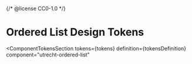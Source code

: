 {/* @license CC0-1.0 */}


<Meta id="css-ordered-list--tokens" title="CSS Component/Ordered List/Design Tokens" />

# Ordered List Design Tokens

<ComponentTokensSection
  tokens={tokens}
  definition={tokensDefinition}
  component="utrecht-ordered-list"
></ComponentTokensSection>

